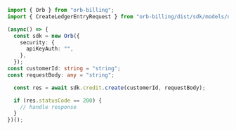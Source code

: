```typescript Create.ts
import { Orb } from "orb-billing";
import { CreateLedgerEntryRequest } from "orb-billing/dist/sdk/models/operations";

(async() => {
  const sdk = new Orb({
    security: {
      apiKeyAuth: "",
    },
  });
const customerId: string = "string";
const requestBody: any = "string";

  const res = await sdk.credit.create(customerId, requestBody);

  if (res.statusCode == 200) {
    // handle response
  }
})();
```

